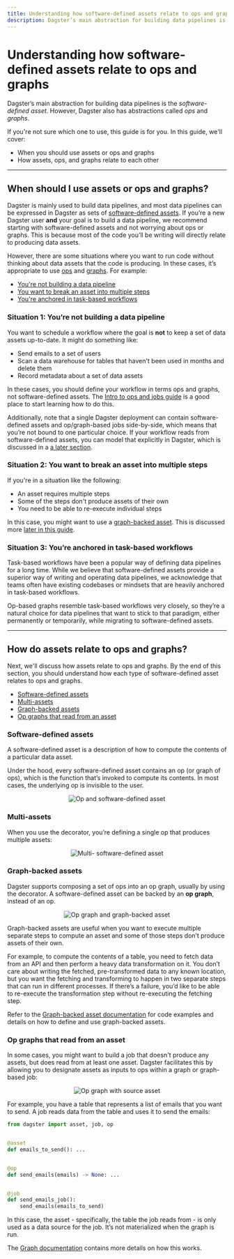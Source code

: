 ```yaml
---
title: Understanding how software-defined assets relate to ops and graphs | Dagster Docs
description: Dagster’s main abstraction for building data pipelines is the software-defined asset. However, Dagster also has ops and graphs. How do these relate? When should you use one over the other?
---
```


# Understanding how software-defined assets relate to ops and graphs

Dagster’s main abstraction for building data pipelines is the _software-defined asset_. However, Dagster also has abstractions called _ops_ and _graphs_.

If you're not sure which one to use, this guide is for you. In this guide, we'll cover:

- When you should use assets or ops and graphs
- How assets, ops, and graphs relate to each other

---

## When should I use assets or ops and graphs?

Dagster is mainly used to build data pipelines, and most data pipelines can be expressed in Dagster as sets of [software-defined assets](/concepts/assets/software-defined-assets). If you’re a new Dagster user **and** your goal is to build a data pipeline, we recommend starting with software-defined assets and not worrying about ops or graphs. This is because most of the code you’ll be writing will directly relate to producing data assets.

However, there are some situations where you want to run code without thinking about data assets that the code is producing. In these cases, it’s appropriate to use [ops](/concepts/ops-jobs-graphs/ops) and [graphs](/concepts/ops-jobs-graphs/graphs). For example:

- [You're not building a data pipeline](#situation-1-youre-not-building-a-data-pipeline)
- [You want to break an asset into multiple steps](#situation-2-you-want-to-break-an-asset-into-multiple-steps)
- [You're anchored in task-based workflows](#situation-3-youre-anchored-in-task-based-workflows)

### Situation 1: You’re not building a data pipeline

You want to schedule a workflow where the goal is **not** to keep a set of data assets up-to-date. It might do something like:

- Send emails to a set of users
- Scan a data warehouse for tables that haven't been used in months and delete them
- Record metadata about a set of data assets

In these cases, you should define your workflow in terms ops and graphs, not software-defined assets. The [Intro to ops and jobs guide](/guides/dagster/intro-to-ops-jobs) is a good place to start learning how to do this.

Additionally, note that a single Dagster deployment can contain software-defined assets and op/graph-based jobs side-by-side, which means that you’re not bound to one particular choice. If your workflow reads from software-defined assets, you can model that explicitly in Dagster, which is discussed in a [a later section](#op-graphs-that-read-from-an-asset).

### Situation 2: You want to break an asset into multiple steps

If you're in a situation like the following:

- An asset requires multiple steps
- Some of the steps don't produce assets of their own
- You need to be able to re-execute individual steps

In this case, you might want to use a [graph-backed asset](/concepts/assets/graph-backed-assets). This is discussed more [later in this guide](#graph-backed-assets).

### Situation 3: You’re anchored in task-based workflows

Task-based workflows have been a popular way of defining data pipelines for a long time. While we believe that software-defined assets provide a superior way of writing and operating data pipelines, we acknowledge that teams often have existing codebases or mindsets that are heavily anchored in task-based workflows.

Op-based graphs resemble task-based workflows very closely, so they’re a natural choice for data pipelines that want to stick to that paradigm, either permanently or temporarily, while migrating to software-defined assets.

---

## How do assets relate to ops and graphs?

Next, we'll discuss how assets relate to ops and graphs. By the end of this section, you should understand how each type of software-defined asset relates to ops and graphs.

- [Software-defined assets](#software-defined-assets)
- [Multi-assets](#multi-assets)
- [Graph-backed assets](#graph-backed-assets)
- [Op graphs that read from an asset](#op-graphs-that-read-from-an-asset)

### Software-defined assets

A software-defined asset is a description of how to compute the contents of a particular data asset.

Under the hood, every software-defined asset contains an op (or graph of ops), which is the function that’s invoked to compute its contents. In most cases, the underlying op is invisible to the user.

<!-- ![Op and software-defined asset](/images/guides/assets-relate-to-ops/op-software-defined-asset.png) -->

<center>
  <Image
    alt="Op and software-defined asset"
    src="/images/guides/assets-relate-to-ops/op-software-defined-asset.png"
    width={714}
    height={516}
  />
</center>

### Multi-assets

When you use the <PyObject object="multi_asset" decorator /> decorator, you’re defining a single op that produces multiple assets:

<!-- ![Multi- software-defined asset](/images/guides/assets-relate-to-ops/multi-software-defined-asset.png) -->

<center>
  <Image
    alt="Multi- software-defined asset"
    src="/images/guides/assets-relate-to-ops/multi-software-defined-asset.png"
    width={715}
    height={286}
  />
</center>

### Graph-backed assets

Dagster supports composing a set of ops into an op graph, usually by using the <PyObject object="graph" decorator /> decorator. A software-defined asset can be backed by an **op graph**, instead of an op.

<!-- ![Op graph and graph-backed asset](/images/guides/assets-relate-to-ops/op-graph-graph-backed-asset.png) -->

<center>
  <Image
    alt="Op graph and graph-backed asset"
    src="/images/guides/assets-relate-to-ops/op-graph-graph-backed-asset.png"
    width={716}
    height={540}
  />
</center>

Graph-backed assets are useful when you want to execute multiple separate steps to compute an asset and some of those steps don’t produce assets of their own.

For example, to compute the contents of a table, you need to fetch data from an API and then perform a heavy data transformation on it. You don’t care about writing the fetched, pre-transformed data to any known location, but you want the fetching and transforming to happen in two separate steps that can run in different processes. If there’s a failure, you’d like to be able to re-execute the transformation step without re-executing the fetching step.

Refer to the [Graph-backed asset documentation](/concepts/assets/graph-backed-assets) for code examples and details on how to define and use graph-backed assets.

### Op graphs that read from an asset

In some cases, you might want to build a job that doesn't produce any assets, but does read from at least one asset. Dagster facilitates this by allowing you to designate assets as inputs to ops within a graph or graph-based job:

<!-- ![Op graph with source asset](/images/guides/assets-relate-to-ops/op-graph-source-asset.png) -->

<center>
  <Image
    alt="Op graph with source asset"
    src="/images/guides/assets-relate-to-ops/op-graph-source-asset.png"
    width={718}
    height={294}
  />
</center>

For example, you have a table that represents a list of emails that you want to send. A job reads data from the table and uses it to send the emails:

```python file=/guides/dagster/assets_ops_graphs/op_graph_asset_input.py
from dagster import asset, job, op


@asset
def emails_to_send(): ...


@op
def send_emails(emails) -> None: ...


@job
def send_emails_job():
    send_emails(emails_to_send)
```

In this case, the asset - specifically, the table the job reads from - is only used as a data source for the job. It’s not materialized when the graph is run.

The [Graph documentation](/concepts/ops-jobs-graphs/graphs#loading-an-asset-as-an-input) contains more details on how this works.
